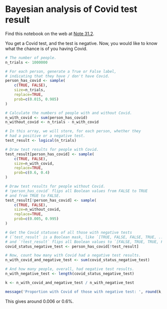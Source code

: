 # Bayesian analysis of Covid test result


Find this notebook on the web at
<a class="quarto-xref" href="https://resampling-stats.github.io/edition-3-r/bayes_simulation.html#nte-bayes_covid">Note <span>31.2</span></a>.

You get a Covid test, and the test is negative. Now, you would like to
know what the chance is of you having Covid.

```r
# The number of people.
n_trials <- 1000000

# For each person, generate a True or False label,
# indicating that they have / don't have Covid.
person_has_covid <- sample(
    c(TRUE, FALSE),
    size=n_trials,
    replace=TRUE,
    prob=c(0.015, 0.985)
)

# Calculate the numbers of people with and without Covid.
n_with_covid <- sum(person_has_covid)
n_without_covid <- n_trials - n_with_covid

# In this array, we will store, for each person, whether they
# had a positive or a negative test.
test_result <- logical(n_trials)

# Draw test results for people with Covid.
test_result[person_has_covid] <- sample(
    c(TRUE, FALSE),
    size=n_with_covid,
    replace=TRUE,
    prob=c(0.6, 0.4)
)

# Draw test results for people without Covid.
# !person_has_covid` flips all Boolean values from FALSE to TRUE
# and from TRUE to FALSE.
test_result[!person_has_covid] <- sample(
    c(TRUE, FALSE),
    size=n_without_covid,
    replace=TRUE,
    prob=c(0.005, 0.995)
)

# Get the Covid statuses of all those with negative tests
# (`test_result` is a Boolean mask, like `[TRUE, FALSE, FALSE, TRUE, ...]`,
# and `!test_result` flips all Boolean values to `[FALSE, TRUE, TRUE, FALSE, ...]`.
covid_status_negative_test <- person_has_covid[!test_result]

# Now, count how many with Covid had a negative test results.
n_with_covid_and_negative_test <- sum(covid_status_negative_test)

# And how many people, overall, had negative test results.
n_with_negative_test <- length(covid_status_negative_test)

k <- n_with_covid_and_negative_test / n_with_negative_test

message('Proportion with Covid of those with negative test: ', round(k, 4))
```

This gives around 0.006 or 0.6%.
